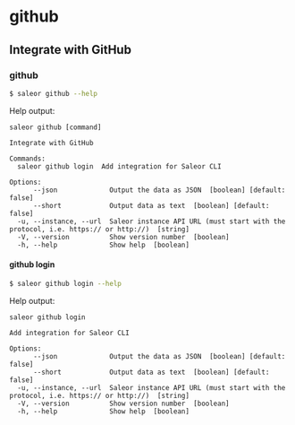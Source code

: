# github

## Integrate with GitHub

### github

```sh
$ saleor github --help
```

Help output:

```
saleor github [command]

Integrate with GitHub

Commands:
  saleor github login  Add integration for Saleor CLI

Options:
      --json             Output the data as JSON  [boolean] [default: false]
      --short            Output data as text  [boolean] [default: false]
  -u, --instance, --url  Saleor instance API URL (must start with the protocol, i.e. https:// or http://)  [string]
  -V, --version          Show version number  [boolean]
  -h, --help             Show help  [boolean]
```

#### github login

```sh
$ saleor github login --help
```

Help output:

```
saleor github login

Add integration for Saleor CLI

Options:
      --json             Output the data as JSON  [boolean] [default: false]
      --short            Output data as text  [boolean] [default: false]
  -u, --instance, --url  Saleor instance API URL (must start with the protocol, i.e. https:// or http://)  [string]
  -V, --version          Show version number  [boolean]
  -h, --help             Show help  [boolean]
```
